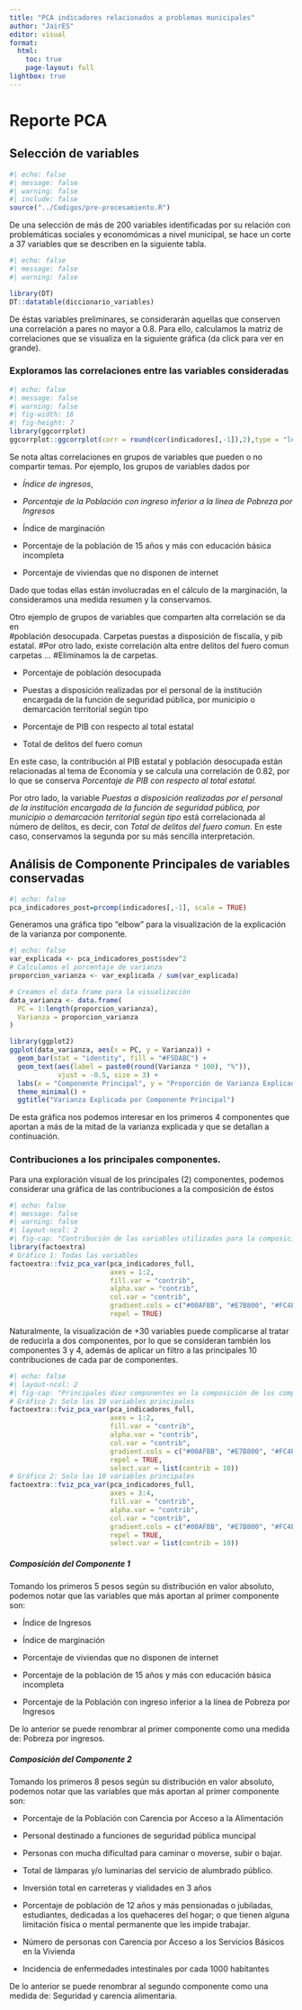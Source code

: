 ```yaml
---
title: "PCA indicadores relacionados a problemas municipales"
author: "JairES"
editor: visual
format: 
  html:
    toc: true
    page-layout: full
lightbox: true
---
```


# Reporte PCA

## Selección de variables

```r
#| echo: false
#| message: false
#| warning: false
#| include: false
source("../Codigos/pre-procesamiento.R")
```

De una selección de más de 200 variables identificadas por su relación con problemáticas sociales y economómicas a nivel municipal, se hace un corte a 37 variables que se describen en la siguiente tabla.

```r
#| echo: false
#| message: false
#| warning: false

library(DT)
DT::datatable(diccionario_variables)
```

De éstas variables preliminares, se considerarán aquellas que conserven una correlación a pares no mayor a 0.8. Para ello, calculamos la matriz de correlaciones que se visualiza en la siguiente gráfica (da click para ver en grande).

### Exploramos las correlaciones entre las variables consideradas

```r
#| echo: false
#| message: false
#| warning: false
#| fig-width: 16
#| fig-height: 7
library(ggcorrplot)
ggcorrplot::ggcorrplot(corr = round(cor(indicadores[,-1]),2),type = "lower",show.diag = F,lab = T,lab_size = 1.4,title = "Correlación. Da click para ver en grande")
```

Se nota altas correlaciones en grupos de variables que pueden o no compartir temas. Por ejemplo, los grupos de variables dados por

-   *Índice de ingresos*,

-   *Porcentaje de la Población con ingreso inferior a la línea de Pobreza por Ingresos*	

-   Índice de marginación

-   Porcentaje de la población de 15 años y más con educación básica incompleta

-   Porcentaje de viviendas que no disponen de internet

Dado que todas ellas están involucradas en el cálculo de la marginación, la consideramos una medida resumen y la conservamos.

Otro ejemplo de grupos de variables que comparten alta correlación se da en \
#población desocupada. Carpetas puestas a disposición de fiscalía, y pib estatal. #Por otro lado, existe correlación alta entre delitos del fuero comun carpetas ... #Eliminamos la de carpetas.

-   Porcentaje de población desocupada	

-   Puestas a disposición realizadas por el personal de la institución encargada de la función de seguridad pública, por municipio o demarcación territorial según tipo	

-   Porcentaje de PIB con respecto al total estatal

-   Total de delitos del fuero comun		

En este caso, la contribución al PIB estatal y población desocupada están relacionadas al tema de Economía y se calcula una correlación de 0.82, por lo que se conserva *Porcentaje de PIB con respecto al total estatal.*

Por otro lado, la variable *Puestas a disposición realizadas por el personal de la institución encargada de la función de seguridad pública, por municipio o demarcación territorial según tipo*	está correlacionada al número de delitos, es decir, con *Total de delitos del fuero comun.* En este caso, conservamos la segunda por su más sencilla interpretación.

## Análisis de Componente Principales de variables conservadas

```r
#| echo: false
pca_indicadores_post=prcomp(indicadores[,-1], scale = TRUE)

```

Generamos una gráfica tipo "elbow" para la visualización de la explicación de la varianza por componente.

```r
#| echo: false
var_explicada <- pca_indicadores_post$sdev^2
# Calculamos el porcentaje de varianza
proporcion_varianza <- var_explicada / sum(var_explicada)

# Creamos el data frame para la visualización
data_varianza <- data.frame(
  PC = 1:length(proporcion_varianza),
  Varianza = proporcion_varianza
)

library(ggplot2)
ggplot(data_varianza, aes(x = PC, y = Varianza)) +
  geom_bar(stat = "identity", fill = "#F5DABC") +
  geom_text(aes(label = paste0(round(Varianza * 100), "%")),
            vjust = -0.5, size = 3) +
  labs(x = "Componente Principal", y = "Proporción de Varianza Explicada") +
  theme_minimal() +
  ggtitle("Varianza Explicada por Componente Principal")
```

De esta gráfica nos podemos interesar en los primeros 4 componentes que aportan a más de la mitad de la varianza explicada y que se detallan a continuación.

### Contribuciones a los principales componentes.

Para una exploración visual de los principales (2) componentes, podemos considerar una gráfica de las contribuciones a la composición de éstos

```r
#| echo: false
#| message: false
#| warning: false
#| layout-ncol: 2
#| fig-cap: "Contribución de las variables utilizadas para la composición de los primeros dos componentes"
library(factoextra)
# Gráfico 1: Todas las variables
factoextra::fviz_pca_var(pca_indicadores_full,
                         axes = 1:2,
                         fill.var = "contrib",
                         alpha.var = "contrib",
                         col.var = "contrib",
                         gradient.cols = c("#00AFBB", "#E7B800", "#FC4E07"),
                         repel = TRUE)


```

Naturalmente, la visualización de +30 variables puede complicarse al tratar de reducirla a dos componentes, por lo que se consideran también los componentes 3 y 4, además de aplicar un filtro a las principales 10 contribuciones de cada par de componentes.

```r
#| echo: false
#| layout-ncol: 2
#| fig-cap: "Principales diez componentes en la composición de los componentes 1-4"
# Gráfico 2: Solo las 10 variables principales
factoextra::fviz_pca_var(pca_indicadores_full,
                         axes = 1:2,
                         fill.var = "contrib",
                         alpha.var = "contrib",
                         col.var = "contrib",
                         gradient.cols = c("#00AFBB", "#E7B800", "#FC4E07"),
                         repel = TRUE,
                         select.var = list(contrib = 10))
# Gráfico 2: Solo las 10 variables principales
factoextra::fviz_pca_var(pca_indicadores_full,
                         axes = 3:4,
                         fill.var = "contrib",
                         alpha.var = "contrib",
                         col.var = "contrib",
                         gradient.cols = c("#00AFBB", "#E7B800", "#FC4E07"),
                         repel = TRUE,
                         select.var = list(contrib = 10))

```

##### Composición del Componente 1

Tomando los primeros 5 pesos según su distribución en valor absoluto, podemos notar que las variables que más aportan al primer componente son:

-   Índice de Ingresos

-   Índice de marginación

-   Porcentaje de viviendas que no disponen de internet

-   Porcentaje de la población de 15 años y más con educación básica incompleta

-   Porcentaje de la Población con ingreso inferior a la línea de Pobreza por Ingresos

De lo anterior se puede renombrar al primer componente como una medida de: Pobreza por ingresos.

##### Composición del Componente 2

Tomando los primeros 8 pesos según su distribución en valor absoluto, podemos notar que las variables que más aportan al primer componente son:

-   Porcentaje de la Población con Carencia por Acceso a la Alimentación

-   Personal destinado a funciones de seguridad pública muncipal

-   Personas con mucha dificultad para caminar o moverse, subir o bajar.

-   Total de lámparas y/o luminarias del servicio de alumbrado público.

-   Inversión total en carreteras y vialidades en 3 años

-   Porcentaje de población de 12 años y más pensionadas o jubiladas, estudiantes, dedicadas a los quehaceres del hogar; o que tienen alguna limitación física o mental permanente que les impide trabajar.

-   Número de personas con Carencia por Acceso a los Servicios Básicos en la Vivienda

-   Incidencia de enfermedades intestinales por cada 1000 habitantes

De lo anterior se puede renombrar al segundo componente como una medida de: Seguridad y carencia alimentaria.
